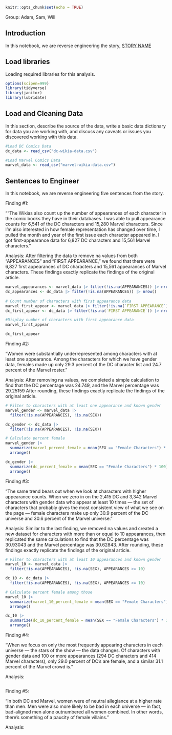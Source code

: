 
```r
knitr::opts_chunk$set(echo = TRUE)
```

Group: Adam, Sam, Will

## Introduction 

In this notebook, we are reverse engineering the story, [STORY NAME](STORY URL)

## Load libraries

Loading required libraries for this analysis.

```r
options(scipen=999)
library(tidyverse)
library(janitor)
library(lubridate)

```

## Load and Cleaning Data

In this section, describe the source of the data, write a basic data dictionary for data you are working with, and discuss any caveats or issues you discovered working with this data. 

```r
#Load DC Comics Data
dc_data <- read_csv("dc-wikia-data.csv")

#Load Marvel Comics Data
marvel_data <- read_csv("marvel-wikia-data.csv")

```

## Sentences to Engineer
In this notebook, we are reverse engineering five sentences from the story.

Finding #1:

"“The Wikias also count up the number of appearances of each character in the comic books they have in their databases. I was able to pull appearance counts for 6,541 of the DC characters and 15,280 Marvel characters. Since I’m also interested in how female representation has changed over time, I pulled the month and year of the first issue each character appeared in. I got first-appearance data for 6,827 DC characters and 15,561 Marvel characters."

Analysis: After filtering the data to remove na values from both "APPEARANCES" and "FIRST APPEARANCE," we found that there were 6,827 first appearances of DC characters and 15,561 appearances of Marvel characters. These findings exactly replicate the findings of the original article. 

```r
marvel_appearances <- marvel_data |> filter(!is.na(APPEARANCES)) |> nrow()
dc_appearances <- dc_data |> filter(!is.na(APPEARANCES)) |> nrow()
 
# Count number of characters with first appearance data
marvel_first_appear <- marvel_data |> filter(!is.na(`FIRST APPEARANCE`)) |> nrow()
dc_first_appear <- dc_data |> filter(!is.na(`FIRST APPEARANCE`)) |> nrow()

#Display number of characters with first appearance data
marvel_first_appear

dc_first_appear

```

Finding #2:

"Women were substantially underrepresented among characters with at least one appearance. Among the characters for which we have gender data, females made up only 29.3 percent of the DC character list and 24.7 percent of the Marvel roster."

Analysis: After removing na values, we completed a simple calculation to find that the DC percentage was 24.749, and the Marvel percentage was 29.25159 After rounding, these findings exactly replicate the findings of the original article. 

```r
# Filter to characters with at least one appearance and known gender
marvel_gender <- marvel_data |>
  filter(!is.na(APPEARANCES), !is.na(SEX)) 

dc_gender <- dc_data |>
  filter(!is.na(APPEARANCES), !is.na(SEX)) 

# Calculate percent female
marvel_gender |>
  summarize(marvel_percent_female = mean(SEX == "Female Characters") * 100) |>
  arrange()

dc_gender |>
  summarize(dc_percent_female = mean(SEX == "Female Characters") * 100) |>
  arrange()
```

Finding #3:

"The same trend bears out when we look at characters with higher appearance counts. When we zero in on the 2,415 DC and 3,342 Marvel characters with gender data who appear at least 10 times — the set of characters that probably gives the most consistent view of what we see on the page — female characters make up only 30.9 percent of the DC universe and 30.6 percent of the Marvel universe."

Analysis: Similar to the last finding, we removed na values and created a new dataset for characters with more than or equal to 10 appearances, then replicated the same calculations to find that the DC percentage was 30.93043 and the Marvel percentage was 30.62843. After rounding, these findings exactly replicate the findings of the original article. 

```r
# Filter to characters with at least 10 appearances and known gender
marvel_10 <- marvel_data |>
  filter(!is.na(APPEARANCES), !is.na(SEX), APPEARANCES >= 10)

dc_10 <- dc_data |>
  filter(!is.na(APPEARANCES), !is.na(SEX), APPEARANCES >= 10)

# Calculate percent female among those
marvel_10 |>
  summarize(marvel_10_percent_female = mean(SEX == "Female Characters") * 100) |>
  arrange()

dc_10 |>
  summarize(dc_10_percent_female = mean(SEX == "Female Characters") * 100) |>
  arrange()

```

Finding #4:

"When we focus on only the most frequently appearing characters in each universe — the stars of the show — the data changes. Of characters with gender data and 100 or more appearances (294 DC characters and 414 Marvel characters), only 29.0 percent of DC’s are female, and a similar 31.1 percent of the Marvel crowd is."

Analysis:

```r

```

Finding #5:

"In both DC and Marvel, women were of neutral allegiance at a higher rate than men. Men were also more likely to be bad in each universe — in fact, bad-aligned men alone outnumbered all women combined. In other words, there’s something of a paucity of female villains.”

Analysis:

```r

```


